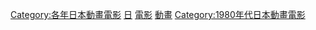{{Yearnav|日本動畫電影}}

[[Category:各年日本動畫電影|Category:各年日本動畫電影]]
[[Category:1988年動畫電影|日]]
[[Category:1988年日本動畫作品|電影]]
[[Category:1988年日本電影作品|動畫]]
[[Category:1980年代日本動畫電影|Category:1980年代日本動畫電影]]